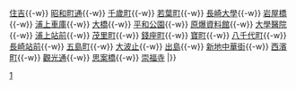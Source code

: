 {{鐵道路線|
| 模板名稱 =長崎電氣軌道1號系統
| 名稱 = [[長崎電氣軌道]][[長崎電氣軌道1號系統|1號系統]]
| 代表色  = blue
| 背景顏色 =#FFFFFF
| 車站列表 = [[赤迫停留場|赤迫]]{{-w}} [[住吉停留場 (長崎縣)|住吉]]{{-w}} [[昭和町通停留場|昭和町通]]{{-w}} [[千歲町停留場 (長崎縣)|千歲町]]{{-w}} [[若葉町停留場|若葉町]]{{-w}} [[長崎大學停留場|長崎大學]]{{-w}} [[岩屋橋停留場|岩屋橋]]{{-w}} [[浦上車庫停留場|浦上車庫]]{{-w}} [[大橋停留場|大橋]]{{-w}} [[平和公園停留場|平和公園]]{{-w}} [[原爆資料館停留場|原爆資料館]]{{-w}} [[大學醫院停留場|大學醫院]]{{-w}} [[浦上站|浦上站前]]{{-w}} [[茂里町停留場|茂里町]]{{-w}} [[錢座町停留場|錢座町]]{{-w}} [[寶町停留場|寶町]]{{-w}} [[八千代町停留場|八千代町]]{{-w}} [[長崎站|長崎站前]]{{-w}} [[五島町停留場|五島町]]{{-w}} [[大波止停留場|大波止]]{{-w}} [[出島停留場|出島]]{{-w}} [[新地中華街停留場|新地中華街]]{{-w}} [[西濱町停留場|西濱町]]{{-w}} [[觀光通停留場|觀光通]]{{-w}} [[思案橋停留場|思案橋]]{{-w}} [[崇福寺停留場|崇福寺]]
|}}<noinclude>
[[Category:長崎電氣軌道路線模板|1]]
</noinclude>